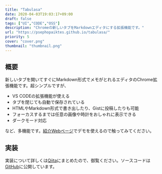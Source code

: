 ```yaml
---
title: "Tabulasa"
date: 2020-04-03T19:03:17+09:00
draft: false
tags: ["UI","CODE","OSS"]
description: "Chromeの新しいタブをMarkdownエディタにする拡張機能です。"
url: "https://psephopaiktes.github.io/tabulasa/"
priority: 5
cover: "cover.png"
thumbnail: "thumbnail.png"
---
```


## 概要
新しいタブを開いてすぐにMarkdown形式でメモがとれるエディタのChrome拡張機能です。超シンプルですが、

- VS CODEの拡張機能が使える
- タブを閉じても自動で保存されている
- HTMLやMarkdown形式で書き出したり、Gistに投稿したりも可能
- フォーカスするまでは任意の画像や時計をおしゃれに表示できる
- ダークモード対応

など、多機能です。[紹介Webページ](https://psephopaiktes.github.io/tabulasa/)でデモを使えるので触ってみてください。

## 実装
実装について詳しくは[Qiita](https://qiita.com/psephopaikes/items/ae0cc1202a58812f89b4)にまとめたので、御覧ください。ソースコードは[GitHub](https://github.com/psephopaiktes/tabulasa)に公開しています。
